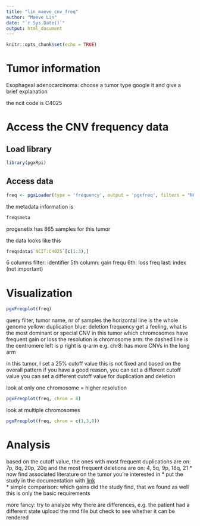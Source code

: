 ```yaml
---
title: "lin_maeve_cnv_freq"
author: "Maeve Lin"
date: "`r Sys.Date()`"
output: html_document
---
```


```r
knitr::opts_chunk$set(echo = TRUE)
```


# Tumor information
Esophageal adenocarcinoma: choose a tumor type
google it and give a brief explanation


the ncit code is C4025

# Access the CNV frequency data

## Load library

```r
library(pgxRpi)
```


## Access data
```r
freq <- pgxLoader(type = 'frequency', output = 'pgxfreq', filters = "NCIT:C4025") # add a second filter if you want to get data of two tumors
```

the metadata information is
```r
freq$meta
```
progenetix has 865 samples for this tumor


the data looks like this
```r
freq$data$`NCIT:C4025`[c(1:3),]
```
6 columns
filter: identifier
5th column: gain frequ
6th: loss freq
last: index (not important)


# Visualization
```r
pgxFreqplot(freq)
```
query filter, tumor name, nr of samples
the horizontal line is the whole genome
yellow: duplication
blue: deletion frequency
get a feeling, what is the most dominant or special CNV in this tumor
which chromosomes have frequent gain or loss
the resolution is chromosome arm: the dashed line is the centromere
left is p right is q-arm
e.g. chr8: has more CNVs in the long arm

in this tumor, I set a 25% cutoff value
this is not fixed and based on the overall pattern
if you have a good reason, you can set a different cutoff value
you can set a different cutoff value for duplication and deletion


look at only one chromosome = higher resolution
```r
pgxFreqplot(freq, chrom = 8)
```

look at multiple chromosomes
```r
pgxFreqplot(freq, chrom = c(1,3,8))
```

# Analysis

based on the cutoff value, the ones with most 
frequent duplications are on: 7p, 8q, 20p, 20q
and the most frequent deletions are on: 4, 5q, 9p, 18q, 21
* now find associated literature on the tumor you're interested in
* put the study in the documentation with [link](link)  
* simple comparison: which gains did the study find, that we found as well
this is only the basic requirements

more fancy: try to analyze why there are differences, e.g. the patient had a different state
upload the rmd file but check to see whether it can be rendered